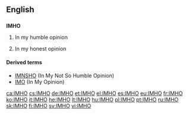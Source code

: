==English==

==={{initialism}}===
'''IMHO'''

# {{internet}} In my humble opinion
# {{internet}} In my honest opinion

====Derived terms====
* [[IMNSHO]] (In My Not So Humble Opinion)
* [[IMO]] (In My Opinion)

[[ca:IMHO]]
[[cs:IMHO]]
[[de:IMHO]]
[[et:IMHO]]
[[el:IMHO]]
[[es:IMHO]]
[[eu:IMHO]]
[[fr:IMHO]]
[[ko:IMHO]]
[[it:IMHO]]
[[he:IMHO]]
[[lt:IMHO]]
[[hu:IMHO]]
[[pl:IMHO]]
[[pt:IMHO]]
[[ru:IMHO]]
[[sk:IMHO]]
[[fi:IMHO]]
[[sv:IMHO]]
[[vi:IMHO]]